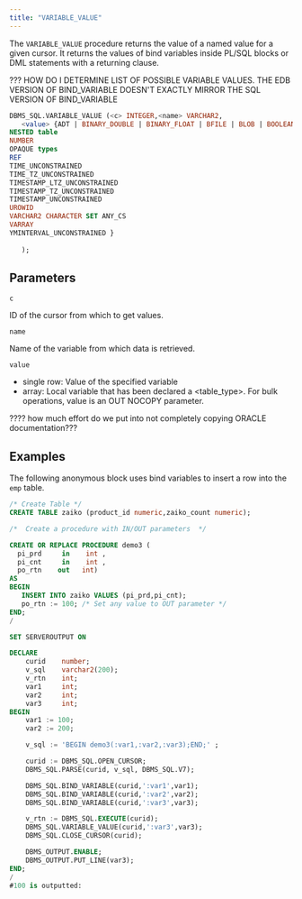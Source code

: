 ```yaml
---
title: "VARIABLE_VALUE"
---
```


The `VARIABLE_VALUE` procedure returns the value of a named value for a given cursor. It returns the values of bind variables inside PL/SQL blocks or DML statements with a returning clause.


??? HOW DO I DETERMINE LIST OF POSSIBLE VARIABLE VALUES. THE EDB VERSION OF BIND_VARIABLE DOESN'T EXACTLY MIRROR THE SQL VERSION OF BIND_VARIABLE
```sql
DBMS_SQL.VARIABLE_VALUE (<c> INTEGER,<name> VARCHAR2,
   <value> {ADT | BINARY_DOUBLE | BINARY_FLOAT | BFILE | BLOB | BOOLEAN | CLOB | DATE | DSINTERVAL_UNCONSTRAINED
NESTED table
NUMBER
OPAQUE types
REF
TIME_UNCONSTRAINED
TIME_TZ_UNCONSTRAINED
TIMESTAMP_LTZ_UNCONSTRAINED
TIMESTAMP_TZ_UNCONSTRAINED
TIMESTAMP_UNCONSTRAINED
UROWID
VARCHAR2 CHARACTER SET ANY_CS
VARRAY
YMINTERVAL_UNCONSTRAINED }
   
   );
```

## Parameters

`c`

ID of the cursor from which to get values.

`name`

Name of the variable from which data is retrieved.

`value`

- single row: Value of the specified variable
- array: Local variable that has been declared a <table_type>. For bulk operations, value is an OUT NOCOPY parameter.

???? how much effort do we put into not completely copying ORACLE documentation???


## Examples

The following anonymous block uses bind variables to insert a row into the `emp` table.

```sql
/* Create Table */
CREATE TABLE zaiko (product_id numeric,zaiko_count numeric);

/*  Create a procedure with IN/OUT parameters  */

CREATE OR REPLACE PROCEDURE demo3 ( 
  pi_prd     in    int , 
  pi_cnt     in    int ,
  po_rtn    out   int) 
AS
BEGIN
   INSERT INTO zaiko VALUES (pi_prd,pi_cnt);
   po_rtn := 100; /* Set any value to OUT parameter */
END;
/

SET SERVEROUTPUT ON

DECLARE
    curid    number;
    v_sql    varchar2(200);
    v_rtn    int;
    var1     int;
    var2     int;
    var3     int;
BEGIN
    var1 := 100;
    var2 := 200;

    v_sql := 'BEGIN demo3(:var1,:var2,:var3);END;' ;

    curid := DBMS_SQL.OPEN_CURSOR;
    DBMS_SQL.PARSE(curid, v_sql, DBMS_SQL.V7);

    DBMS_SQL.BIND_VARIABLE(curid,':var1',var1);
    DBMS_SQL.BIND_VARIABLE(curid,':var2',var2);
    DBMS_SQL.BIND_VARIABLE(curid,':var3',var3);

    v_rtn := DBMS_SQL.EXECUTE(curid);
    DBMS_SQL.VARIABLE_VALUE(curid,':var3',var3);
    DBMS_SQL.CLOSE_CURSOR(curid);

    DBMS_OUTPUT.ENABLE;
    DBMS_OUTPUT.PUT_LINE(var3);
END;
/
#100 is outputted:
```
